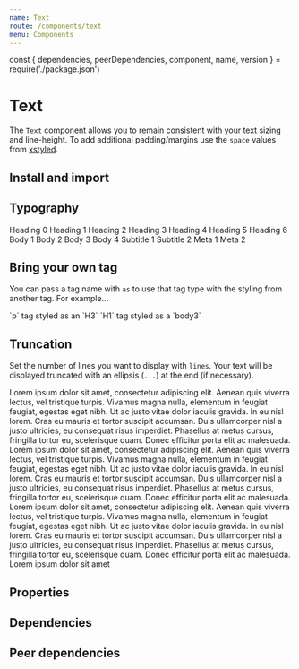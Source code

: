```yaml
---
name: Text
route: /components/text
menu: Components
---
```


const { dependencies, peerDependencies, component, name, version } = require('./package.json')

# Text

<TagVersion version={version} name={name} />

The `Text` component allows you to remain consistent with your text sizing and line-height. To add additional padding/margins use the `space` values from [xstyled](https://xstyled.dev/docs/style-props/).

## Install and import

<Usage component={component} name={name} peerDependencies={peerDependencies} />

## Typography

<Playground>
  <Text variant="h0">Heading 0</Text>
  <Text variant="h1">Heading 1</Text>
  <Text variant="h2">Heading 2</Text>
  <Text variant="h3">Heading 3</Text>
  <Text variant="h4">Heading 4</Text>
  <Text variant="h5">Heading 5</Text>
  <Text variant="h6">Heading 6</Text>
  <Text variant="body1">Body 1</Text>
  <Text variant="body2">Body 2</Text>
  <Text variant="body3">Body 3</Text>
  <Text variant="body4">Body 4</Text>
  <Text variant="subtitle1">Subtitle 1</Text>
  <Text variant="subtitle2">Subtitle 2</Text>
  <Text variant="meta1">Meta 1</Text>
  <Text variant="meta2">Meta 2</Text>
</Playground>

## Bring your own tag

You can pass a tag name with `as` to use that tag type with the styling from another tag. For example…

<Playground>
  <Text variant="h3" as="p" mt="0" mb="xl">
    `p` tag styled as an `H3`
  </Text>
  <Text variant="body3" as="h1">
    `H1` tag styled as a `body3`
  </Text>
</Playground>

## Truncation

Set the number of lines you want to display with `lines`. Your text will be displayed truncated with an ellipsis (`...`) at the end (if necessary).

<Playground>
  <Text lines={1}>
    Lorem ipsum dolor sit amet, consectetur adipiscing elit. Aenean quis viverra lectus, vel
    tristique turpis. Vivamus magna nulla, elementum in feugiat feugiat, egestas eget nibh. Ut ac
    justo vitae dolor iaculis gravida. In eu nisl lorem. Cras eu mauris et tortor suscipit accumsan.
    Duis ullamcorper nisl a justo ultricies, eu consequat risus imperdiet. Phasellus at metus
    cursus, fringilla tortor eu, scelerisque quam. Donec efficitur porta elit ac malesuada.
  </Text>
  <Text lines={3}>
    Lorem ipsum dolor sit amet, consectetur adipiscing elit. Aenean quis viverra lectus, vel
    tristique turpis. Vivamus magna nulla, elementum in feugiat feugiat, egestas eget nibh. Ut ac
    justo vitae dolor iaculis gravida. In eu nisl lorem. Cras eu mauris et tortor suscipit accumsan.
    Duis ullamcorper nisl a justo ultricies, eu consequat risus imperdiet. Phasellus at metus
    cursus, fringilla tortor eu, scelerisque quam. Donec efficitur porta elit ac malesuada.
  </Text>
  <Text lines={Infinity}>
    Lorem ipsum dolor sit amet, consectetur adipiscing elit. Aenean quis viverra lectus, vel
    tristique turpis. Vivamus magna nulla, elementum in feugiat feugiat, egestas eget nibh. Ut ac
    justo vitae dolor iaculis gravida. In eu nisl lorem. Cras eu mauris et tortor suscipit accumsan.
    Duis ullamcorper nisl a justo ultricies, eu consequat risus imperdiet. Phasellus at metus
    cursus, fringilla tortor eu, scelerisque quam. Donec efficitur porta elit ac malesuada.
  </Text>
  <Text lines={3}>Lorem ipsum dolor sit amet</Text>
</Playground>

## Properties

<Props of={Text} />

## Dependencies

<Dependencies dependencies={dependencies} />

## Peer dependencies

<Dependencies dependencies={peerDependencies} />
